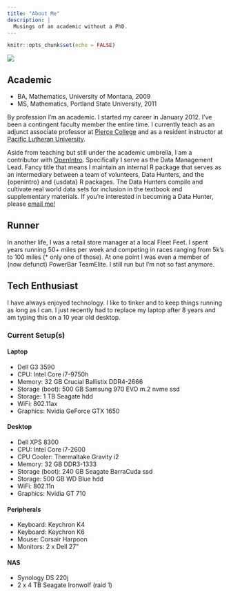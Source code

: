 ```yaml
---
title: "About Me"
description: |
  Musings of an academic without a PhD.
---
```


```r
knitr::opts_chunk$set(echo = FALSE)
```

![](images/profile.jpg)

## Academic 
* BA, Mathematics, University of Montana, 2009
* MS, Mathematics, Portland State University, 2011

By profession I'm an academic. I started my career in January 2012. I've been a contingent faculty member the entire time. I currently teach as an adjunct associate professor at [Pierce College](https://pierce.ctc.edu) and as a resident instructor at [Pacific Lutheran University](https://www.plu.edu). 

Aside from teaching but still under the academic umbrella, I am a contributor with [OpenIntro](https://www.openintro.org). Specifically I serve as the Data Management Lead. Fancy title that means I maintain an internal R package that serves as an intermediary between a team of volunteers, Data Hunters, and the \{openintro\} and \{usdata\} R packages. The Data Hunters compile and cultivate real world data sets for inclusion in the textbook and supplementary materials. If you're interested in becoming a Data Hunter, please [email me!](mailto:nick@openintro.org)

## Runner 
In another life, I was a retail store manager at a local Fleet Feet. I spent years running 50+ miles per week and competing in races ranging from 5k's to 100 miles (* only one of those). At one point I was even a member of (now defunct) PowerBar TeamElite. I still run but I'm not so fast anymore.

## Tech Enthusiast 
I have always enjoyed technology. I like to tinker and to keep things running as long as I can. I just recently had to replace my laptop after 8 years and am typing this on a 10 year old desktop. 

### Current Setup(s)

#### Laptop
* Dell G3 3590
* CPU: Intel Core i7-9750h
* Memory: 32 GB Crucial Ballistix DDR4-2666 
* Storage (boot): 500 GB Samsung 970 EVO m.2 nvme ssd
* Storage: 1 TB Seagate hdd
* WiFi: 802.11ax
* Graphics: Nvidia GeForce GTX 1650

#### Desktop
* Dell XPS 8300
* CPU: Intel Core i7-2600
* CPU Cooler: Thermaltake Gravity i2
* Memory: 32 GB DDR3-1333
* Storage (boot): 240 GB Seagate BarraCuda ssd
* Storage: 500 GB WD Blue hdd
* WiFi: 802.11n
* Graphics: Nvidia GT 710

#### Peripherals
* Keyboard: Keychron K4
* Keyboard: Keychron K6
* Mouse: Corsair Harpoon
* Monitors: 2 x Dell 27"

#### NAS
* Synology DS 220j
* 2 x 4 TB Seagate Ironwolf (raid 1)

